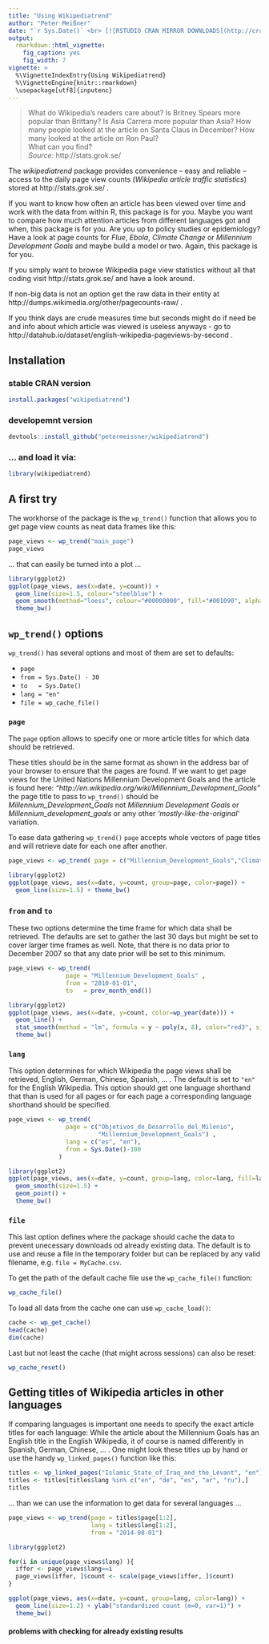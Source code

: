 ```yaml
---
title: "Using Wikipediatrend"
author: "Peter Meißner"
date: "`r Sys.Date()` <br> [![RSTUDIO CRAN MIRROR DOWNLOADS](http://cranlogs.r-pkg.org/badges/wikipediatrend)](http://cran.rstudio.com/web/packages/wikipediatrend)"
output:
  rmarkdown::html_vignette:
    fig_caption: yes
    fig_width: 7 
vignette: >
  %\VignetteIndexEntry{Using Wikipediatrend}
  %\VignetteEngine{knitr::rmarkdown}
  \usepackage[utf8]{inputenc}
---
```




> What do Wikipedia's readers care about? Is Britney Spears more popular than Brittany? Is Asia Carrera more popular than Asia? How many people looked at the article on Santa Claus in December? How many looked at the article on Ron Paul?
> <br> What can you find?
> <br> *Source:* http://stats.grok.se/ 



The *wikipediatrend* package provides convenience -- easy and reliable --
access to the daily page view counts (*Wikipedia article traffic statistics*)
stored at http://stats.grok.se/ . 

If you want to know how often an article has been viewed over time and 
work with the data from within R, this package is for you. 
Maybe you want to compare how much attention articles from different languages got and when, 
this package is for you.
Are you up to policy studies or epidemiology? Have a look at page counts for *Flue*, *Ebola*, *Climate Change* or
*Millennium Development Goals* and maybe build a model or two. Again, this package is for you. 

If you simply want to browse Wikipedia page view statistics without all that coding
visit http://stats.grok.se/ and have a look around. 

If non-big data is not an option get the raw data in their entity at 
http://dumps.wikimedia.org/other/pagecounts-raw/ . 

If you think days are crude measures time but seconds might do if need be and info about which article was viewed is useless anyways - go to http://datahub.io/dataset/english-wikipedia-pageviews-by-second . 


## Installation

### stable CRAN version 

```r
install.packages("wikipediatrend")
```

### developemnt version

```r
devtools::install_github("petermeissner/wikipediatrend")
```

### ... and load it via:


```r
library(wikipediatrend)
```


## A first try

The workhorse of the package is the `wp_trend()` function that allows you to get page 
view counts as neat data frames like this:

```r
page_views <- wp_trend("main_page")
page_views
```

... that can easily be turned into a plot ... 


```r
library(ggplot2)
ggplot(page_views, aes(x=date, y=count)) + 
  geom_line(size=1.5, colour="steelblue") + 
  geom_smooth(method="loess", colour="#00000000", fill="#001090", alpha=0.1) +
  theme_bw()
```


## `wp_trend()` options

`wp_trend()` has several options and most of them are set to defaults: 

- `page`
- `from = Sys.Date() - 30`
- `to   = Sys.Date()`
- `lang = "en"`
- `file = wp_cache_file()`

### `page`

The `page` option allows to specify one or more article titles for which data should be retrieved. 

These titles should be in the same format as shown in the address bar of your browser to ensure that the pages are found. 
If we want to get page views for the United Nations Millennium Development Goals and 
the article is found here:  *"http://en.wikipedia.org/wiki/Millennium_Development_Goals"* the page title to pass to `wp_trend()` should be *Millennium_Development_Goals* not *Millennium Development Goals* or *Millennium_development_goals* or amy other *'mostly-like-the-original'* variation. 

To ease data gathering `wp_trend()` `page` accepts whole vectors of page  titles and will retrieve date for each one after another. 

```r
page_views <- wp_trend( page = c("Millennium_Development_Goals","Climate_Change") )
```

```r
library(ggplot2)
ggplot(page_views, aes(x=date, y=count, group=page, color=page)) + 
  geom_line(size=1.5) + theme_bw()
```


### `from` and `to`

These two options determine the time frame for which data shall be retrieved. The defaults are set to gather the last 30 days but might be set to cover larger time frames as well. Note, that there is no data prior to December 2007 so that any date prior will be set to this minimum. 

```r
page_views <- wp_trend( 
                page = "Millennium_Development_Goals" ,
                from = "2010-01-01",
                to   = prev_month_end())
```

```r
library(ggplot2)
ggplot(page_views, aes(x=date, y=count, color=wp_year(date))) + 
  geom_line() + 
  stat_smooth(method = "lm", formula = y ~ poly(x, 8), color="red3", size=1.5) +  
  theme_bw() 
```


### `lang`

This option determines for which Wikipedia the page views shall be retrieved, English, German, Chinese, Spanish, ... . The default is set to `"en"` for the English Wikipedia. This option should get one language shorthand that than is used for all pages or for each page a corresponding language shorthand should be specified. 

```r
page_views <- wp_trend( 
                page = c("Objetivos_de_Desarrollo_del_Milenio",
                         "Millennium_Development_Goals") ,
                lang = c("es", "en"),
                from = Sys.Date()-100
              )
```

```r
library(ggplot2)
ggplot(page_views, aes(x=date, y=count, group=lang, color=lang, fill=lang)) + 
  geom_smooth(size=1.5) + 
  geom_point() +
  theme_bw() 
```


### `file`

This last option defines where the package should cache the data to prevent unecessary downloads od already existing data. The default is to use and reuse a file in the temporary folder but can be replaced by any valid filename, e.g. `file = MyCache.csv`.

To get the path of the default cache file use the `wp_cache_file()` function:

```r
wp_cache_file()
```

To load all data from the cache one can use `wp_cache_load()`:

```r
cache <- wp_get_cache()
head(cache)
dim(cache)
```

Last but not least the cache (that might across sessions) can also be reset:

```r
wp_cache_reset()
```


## Getting titles of Wikipedia articles in other languages

If comparing languages is important one needs to specify the exact article titles for each language: While the article about the Millennium Goals has an English title in the English Wikipedia, it of course is named differently in Spanish, German, Chinese, ... . One might look these titles up by hand or use the handy `wp_linked_pages()` function like this:


```r
titles <- wp_linked_pages("Islamic_State_of_Iraq_and_the_Levant", "en")
titles <- titles[titles$lang %in% c("en", "de", "es", "ar", "ru"),]
titles 
```

... than we can use the information to get data for several languages ... 

```r
page_views <- wp_trend(page = titles$page[1:2], 
                       lang = titles$lang[1:2],
                       from = "2014-08-01")
```


```r
library(ggplot2)

for(i in unique(page_views$lang) ){
  iffer <- page_views$lang==i
  page_views[iffer, ]$count <- scale(page_views[iffer, ]$count)
}

ggplot(page_views, aes(x=date, y=count, group=lang, color=lang)) + 
  geom_line(size=1.2) + ylab("standardized count (m=0, var=1)") +
  theme_bw() 
```


#### problems with checking for already existing results 












